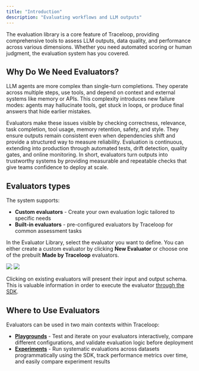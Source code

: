 ```yaml
---
title: "Introduction"
description: "Evaluating workflows and LLM outputs"
---
```


The evaluation library is a core feature of Traceloop, providing comprehensive tools to assess LLM outputs, data quality, and performance across various dimensions. Whether you need automated scoring or human judgment, the evaluation system has you covered.

## Why Do We Need Evaluators?

LLM agents are more complex than single-turn completions. 
They operate across multiple steps, use tools, and depend on context and external systems like memory or APIs. This complexity introduces new failure modes: agents may hallucinate tools, get stuck in loops, or produce final answers that hide earlier mistakes.

Evaluators make these issues visible by checking correctness, relevance, task completion, tool usage, memory retention, safety, and style. They ensure outputs remain consistent even when dependencies shift and provide a structured way to measure reliability. Evaluation is continuous, extending into production through automated tests, drift detection, quality gates, and online monitoring.
In short, evaluators turn outputs into trustworthy systems by providing measurable and repeatable checks that give teams confidence to deploy at scale.

## Evaluators types

The system supports: 
- **Custom evaluators** - Create your own evaluation logic tailored to specific needs
- **Built-in evaluators** - pre-configured evaluators by Traceloop for common assessment tasks

In the Evaluator Library, select the evaluator you want to define. 
You can either create a custom evaluator by clicking **New Evaluator** or choose one of the prebuilt **Made by Traceloop** evaluators.

<Frame>
  <img
    className="block dark:hidden"
    src="/img/evaluator/eval-library-light.png"
  />
  <img className="hidden dark:block" src="/img/evaluator/eval-library-dark.png" />
</Frame>

Clicking on existing evaluators will present their input and output schema. This is valuable information in order to execute the evaluator [through the SDK](../experiments/running-from-code).

## Where to Use Evaluators

Evaluators can be used in two main contexts within Traceloop:

- **[Playgrounds](../playgrounds/quick-start)** - Test and iterate on your evaluators interactively, compare different configurations, and validate evaluation logic before deployment
- **[Experiments](../experiments/introduction)** - Run systematic evaluations across datasets programmatically using the SDK, track performance metrics over time, and easily compare experiment results
